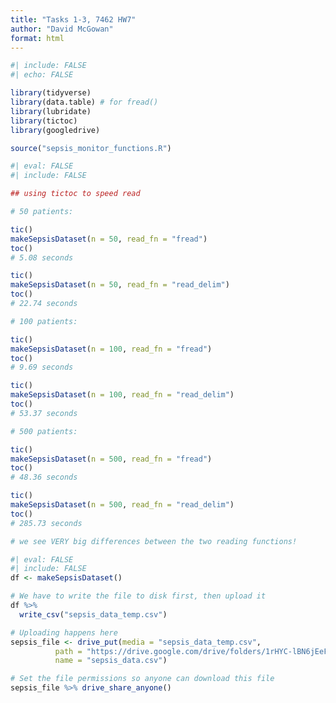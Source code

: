 ```yaml
---
title: "Tasks 1-3, 7462 HW7"
author: "David McGowan"
format: html
---
```


```r
#| include: FALSE
#| echo: FALSE

library(tidyverse)
library(data.table) # for fread()
library(lubridate)
library(tictoc)
library(googledrive)

source("sepsis_monitor_functions.R")
```


```r
#| eval: FALSE
#| include: FALSE

## using tictoc to speed read

# 50 patients:

tic()
makeSepsisDataset(n = 50, read_fn = "fread")
toc()
# 5.08 seconds

tic()
makeSepsisDataset(n = 50, read_fn = "read_delim")
toc()
# 22.74 seconds

# 100 patients:

tic()
makeSepsisDataset(n = 100, read_fn = "fread")
toc()
# 9.69 seconds

tic()
makeSepsisDataset(n = 100, read_fn = "read_delim")
toc()
# 53.37 seconds

# 500 patients:

tic()
makeSepsisDataset(n = 500, read_fn = "fread")
toc()
# 48.36 seconds

tic()
makeSepsisDataset(n = 500, read_fn = "read_delim")
toc()
# 285.73 seconds

# we see VERY big differences between the two reading functions!
```


```r
#| eval: FALSE
#| include: FALSE
df <- makeSepsisDataset()

# We have to write the file to disk first, then upload it
df %>%
  write_csv("sepsis_data_temp.csv")

# Uploading happens here
sepsis_file <- drive_put(media = "sepsis_data_temp.csv", 
          path = "https://drive.google.com/drive/folders/1rHYC-lBN6jEeFaQDQr8VHj9B_wXDfght",
          name = "sepsis_data.csv")

# Set the file permissions so anyone can download this file
sepsis_file %>% drive_share_anyone()
```

